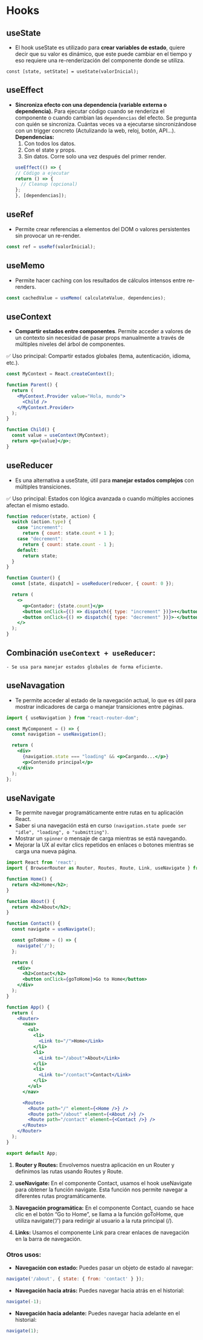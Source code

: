 # Hooks
## useState
- El hook useState es utilizado para **crear variables de estado**, quiere decir que su valor es dinámico, que este puede cambiar en el tiempo y eso requiere una re-renderización del componente donde se utiliza.
```j̀sx
const [state, setState] = useState(valorInicial);
```

## useEffect
- **Sincroniza efecto con una dependencia (variable externa o dependencia).** Para ejecutar código cuando se renderiza el componente o cuando cambian las `dependencias` del efecto. 
Se pregunta  con quién se sincroniza. Cuántas veces va a ejecutarse sincronizándose con un trigger concreto (Actulizando la web, reloj, botón, API...).
    **Dependencias:**
    1. Con todos los datos.
    2. Con el state y props.
    3. Sin datos. Corre solo una vez después del primer render.
```jsx
useEffect(() => {
  // Código a ejecutar
  return () => {
    // Cleanup (opcional)
  };
}, [dependencias]);
```    

## useRef
- Permite crear referencias a elementos del DOM o valores persistentes sin provocar un re-render.
```jsx
const ref = useRef(valorInicial);
```

## useMemo
- Permite hacer caching con los resultados de cálculos intensos entre re-renders. 
```jsx 
const cachedValue = useMemo( calculateValue, dependencies);
```

## useContext
- **Compartir estados entre componentes**. Permite acceder a valores de un contexto sin necesidad de pasar props manualmente a través de múltiples niveles del árbol de componentes.

✅ Uso principal: Compartir estados globales (tema, autenticación, idioma, etc.).

```jsx
const MyContext = React.createContext();

function Parent() {
  return (
    <MyContext.Provider value="Hola, mundo">
      <Child />
    </MyContext.Provider>
  );
}

function Child() {
  const value = useContext(MyContext);
  return <p>{value}</p>;
}
```

## useReducer
- Es una alternativa a useState, útil para **manejar estados complejos** con múltiples transiciones.

✅ Uso principal: Estados con lógica avanzada o cuando múltiples acciones afectan el mismo estado.

```jsx
function reducer(state, action) {
  switch (action.type) {
    case "increment":
      return { count: state.count + 1 };
    case "decrement":
      return { count: state.count - 1 };
    default:
      return state;
  }
}

function Counter() {
  const [state, dispatch] = useReducer(reducer, { count: 0 });

  return (
    <>
      <p>Contador: {state.count}</p>
      <button onClick={() => dispatch({ type: "increment" })}>+</button>
      <button onClick={() => dispatch({ type: "decrement" })}>-</button>
    </>
  );
}
```

## Combinación `useContext + useReducer`:
    - Se usa para manejar estados globales de forma eficiente.

## useNavagation 
- Te permite acceder al estado de la navegación actual, lo que es útil para mostrar indicadores de carga o manejar transiciones entre páginas.   
``` jsx
import { useNavigation } from "react-router-dom";

const MyComponent = () => {
  const navigation = useNavigation();

  return (
    <div>
      {navigation.state === "loading" && <p>Cargando...</p>}
      <p>Contenido principal</p>
    </div>
  );
};
```


## useNavigate
- Te permite navegar programáticamente entre rutas en tu aplicación React. 
- Saber si una navegación está en curso `(navigation.state puede ser "idle", "loading", o "submitting")`.
- Mostrar un `spinner` o mensaje de carga mientras se está navegando.
- Mejorar la UX al evitar clics repetidos en enlaces o botones mientras se carga una nueva página.

``` jsx
import React from 'react';
import { BrowserRouter as Router, Routes, Route, Link, useNavigate } from 'react-router-dom';

function Home() {
  return <h2>Home</h2>;
}

function About() {
  return <h2>About</h2>;
}

function Contact() {
  const navigate = useNavigate();

  const goToHome = () => {
    navigate('/');
  };

  return (
    <div>
      <h2>Contact</h2>
      <button onClick={goToHome}>Go to Home</button>
    </div>
  );
}

function App() {
  return (
    <Router>
      <nav>
        <ul>
          <li>
            <Link to="/">Home</Link>
          </li>
          <li>
            <Link to="/about">About</Link>
          </li>
          <li>
            <Link to="/contact">Contact</Link>
          </li>
        </ul>
      </nav>

      <Routes>
        <Route path="/" element={<Home />} />
        <Route path="/about" element={<About />} />
        <Route path="/contact" element={<Contact />} />
      </Routes>
    </Router>
  );
}

export default App;
```
1. **Router y Routes:** Envolvemos nuestra aplicación en un Router y definimos las rutas usando Routes y Route.

2. **useNavigate:** En el componente Contact, usamos el hook useNavigate para obtener la función navigate. Esta función nos permite navegar a diferentes rutas programáticamente.

3. **Navegación programática:** En el componente Contact, cuando se hace clic en el botón "Go to Home", se llama a la función goToHome, que utiliza navigate('/') para redirigir al usuario a la ruta principal (/).

4. **Links:** Usamos el componente Link para crear enlaces de navegación en la barra de navegación.

### Otros usos:
- **Navegación con estado:** Puedes pasar un objeto de estado al navegar:
``` javascript
navigate('/about', { state: { from: 'contact' } });
```
- **Navegación hacia atrás:** Puedes navegar hacia atrás en el historial:
``` javascript 
navigate(-1);
```
- **Navegación hacia adelante:** Puedes navegar hacia adelante en el historial:
``` javascript 
navigate(1);
```